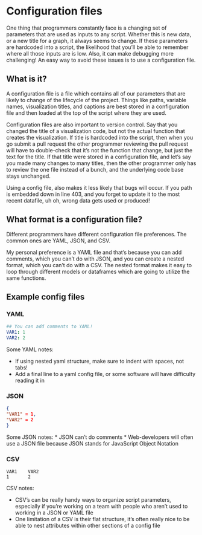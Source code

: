 # Configuration files

One thing that programmers constantly face is a changing set of parameters that are used as inputs to any script. Whether this is new data, or a new title for a graph, it always seems to change. If these parameters are hardcoded into a script, the likelihood that you'll be able to remember where all those inputs are is low. Also, it can make debugging more challenging! An easy way to avoid these issues is to use a configuration file.

## What is it?

A configuration file is a file which contains all of our parameters that are likely to change of the lifecycle of the project. Things like paths, variable names, visualization titles, and captions are best stored in a configuration file and then loaded at the top of the script where they are used.

Configuration files are also important to version control. Say that you changed the title of a visualization code, but not the actual function that creates the visualization. If title is hardcoded into the script, then when you go submit a pull request the other programmer reviewing the pull request will have to double-check that it's not the function that change, but just the text for the title. If that title were stored in a configuration file, and let's say you made many changes to many titles, then the other programmer only has to review the one file instead of a bunch, and the underlying code base stays unchanged.

Using a config file, also makes it less likely that bugs will occur. If you path is embedded down in line 403, and you forget to update it to the most recent datafile, uh oh, wrong data gets used or produced!

## What format is a configuration file?

Different programmers have different configuration file preferences. The common ones are YAML, JSON, and CSV.

My personal preference is a YAML file and that's because you can add comments, which you can't do with JSON, and you can create a nested format, which you can't do with a CSV. The nested format makes it easy to loop through different models or dataframes which are going to utilize the same functions.

## Example config files

### YAML

```yaml
## You can add comments to YAML!
VAR1: 1
VAR2: 2
```
Some YAML notes: 

* If using nested yaml structure, make sure to indent with spaces, not tabs!
* Add a final line to a yaml config file, or some software will have difficulty reading it in

### JSON

```json
{
"VAR1" = 1,
"VAR2" = 2
}
```
Some JSON notes:
* JSON can't do comments
* Web-developers will often use a JSON file because JSON stands for JavaScript Object Notation

### CSV

```csv
VAR1    VAR2
1       2
```

CSV notes:

* CSV's can be really handy ways to organize script parameters, especially if you're working on a team with people who aren't used to working in a JSON or YAML file
* One limitation of a CSV is their flat structure, it's often really nice to be able to nest attributes within other sections of a config file

